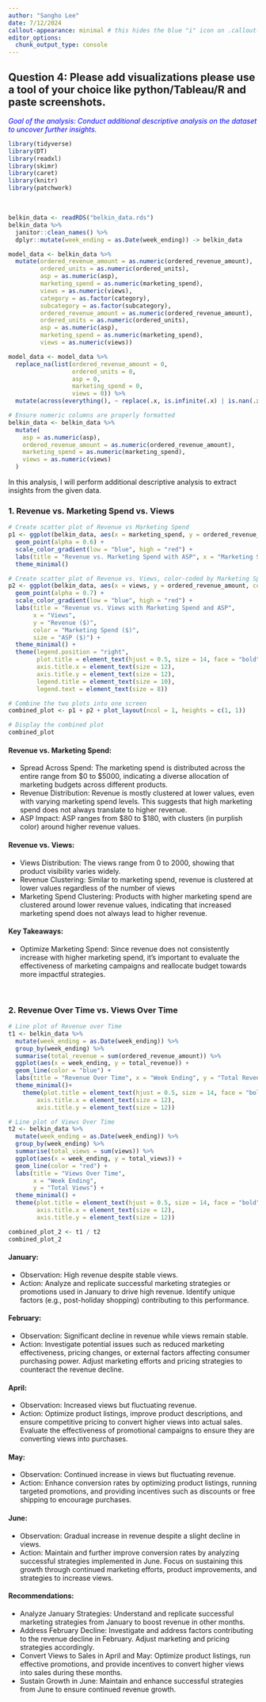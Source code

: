 ```yaml
---
author: "Sangho Lee"
date: 7/12/2024
callout-appearance: minimal # this hides the blue "i" icon on .callout-notes
editor_options: 
  chunk_output_type: console
---
```



## Question 4: Please add visualizations please use a tool of your choice like python/Tableau/R and paste screenshots.

*<span style="color:blue;">Goal of the analysis: Conduct additional descriptive analysis on the dataset to uncover further insights.</span>*

```r
library(tidyverse)
library(DT)
library(readxl)
library(skimr)
library(caret)
library(knitr)
library(patchwork)

```

<br>





```r
belkin_data <- readRDS("belkin_data.rds")
belkin_data %>% 
  janitor::clean_names() %>% 
  dplyr::mutate(week_ending = as.Date(week_ending)) -> belkin_data


```


```r
model_data <- belkin_data %>%
  mutate(ordered_revenue_amount = as.numeric(ordered_revenue_amount),
         ordered_units = as.numeric(ordered_units),
         asp = as.numeric(asp),
         marketing_spend = as.numeric(marketing_spend),
         views = as.numeric(views),
         category = as.factor(category),
         subcategory = as.factor(subcategory),
         ordered_revenue_amount = as.numeric(ordered_revenue_amount),
         ordered_units = as.numeric(ordered_units),
         asp = as.numeric(asp),
         marketing_spend = as.numeric(marketing_spend),
         views = as.numeric(views))

```

```r
model_data <- model_data %>%
  replace_na(list(ordered_revenue_amount = 0,
                  ordered_units = 0,
                  asp = 0,
                  marketing_spend = 0,
                  views = 0)) %>%
  mutate(across(everything(), ~ replace(.x, is.infinite(.x) | is.nan(.x), 0)))

```


```r
# Ensure numeric columns are properly formatted
belkin_data <- belkin_data %>%
  mutate(
    asp = as.numeric(asp),
    ordered_revenue_amount = as.numeric(ordered_revenue_amount),
    marketing_spend = as.numeric(marketing_spend),
    views = as.numeric(views)
  )
```


In this analysis, I will perform additional descriptive analysis to extract insights from the given data.

### 1. Revenue vs. Marketing Spend vs. Views

```r
# Create scatter plot of Revenue vs Marketing Spend
p1 <- ggplot(belkin_data, aes(x = marketing_spend, y = ordered_revenue_amount, color = asp, size = views)) +
  geom_point(alpha = 0.6) +
  scale_color_gradient(low = "blue", high = "red") +
  labs(title = "Revenue vs. Marketing Spend with ASP", x = "Marketing Spend ($)", y = "Revenue ($)", color = "ASP ($)") +
  theme_minimal()

# Create scatter plot of Revenue vs. Views, color-coded by Marketing Spend and size by ASP
p2 <- ggplot(belkin_data, aes(x = views, y = ordered_revenue_amount, color = marketing_spend, size = asp)) +
  geom_point(alpha = 0.7) +
  scale_color_gradient(low = "blue", high = "red") +
  labs(title = "Revenue vs. Views with Marketing Spend and ASP",
       x = "Views",
       y = "Revenue ($)",
       color = "Marketing Spend ($)",
       size = "ASP ($)") +
  theme_minimal() +
  theme(legend.position = "right",
        plot.title = element_text(hjust = 0.5, size = 14, face = "bold"),
        axis.title.x = element_text(size = 12),
        axis.title.y = element_text(size = 12),
        legend.title = element_text(size = 10),
        legend.text = element_text(size = 8))

# Combine the two plots into one screen
combined_plot <- p1 + p2 + plot_layout(ncol = 1, heights = c(1, 1))

# Display the combined plot
combined_plot
```



#### Revenue vs. Marketing Spend:

- Spread Across Spend: The marketing spend is distributed across the entire range from $0 to $5000, indicating a diverse allocation of marketing budgets across different products.
- Revenue Distribution: Revenue is mostly clustered at lower values, even with varying marketing spend levels. This suggests that high marketing spend does not always translate to higher revenue.
- ASP Impact: ASP ranges from $80 to $180, with clusters (in purplish color) around higher revenue values.

#### Revenue vs. Views:

- Views Distribution: The views range from 0 to 2000, showing that product visibility varies widely.
- Revenue Clustering: Similar to marketing spend, revenue is clustered at lower values regardless of the number of views
- Marketing Spend Clustering: Products with higher marketing spend are clustered around lower revenue values, indicating that increased marketing spend does not always lead to higher revenue.

#### Key Takeaways:

- Optimize Marketing Spend: Since revenue does not consistently increase with higher marketing spend, it's important to evaluate the effectiveness of marketing campaigns and reallocate budget towards more impactful strategies.

<br>





### 2. Revenue Over Time vs. Views Over Time


```r
# Line plot of Revenue over Time
t1 <- belkin_data %>%
  mutate(week_ending = as.Date(week_ending)) %>%
  group_by(week_ending) %>%
  summarise(total_revenue = sum(ordered_revenue_amount)) %>%
  ggplot(aes(x = week_ending, y = total_revenue)) +
  geom_line(color = "blue") +
  labs(title = "Revenue Over Time", x = "Week Ending", y = "Total Revenue ($)") +
  theme_minimal()+
    theme(plot.title = element_text(hjust = 0.5, size = 14, face = "bold"),
        axis.title.x = element_text(size = 12),
        axis.title.y = element_text(size = 12))

# Line plot of Views Over Time
t2 <- belkin_data %>%
  mutate(week_ending = as.Date(week_ending)) %>%
  group_by(week_ending) %>%
  summarise(total_views = sum(views)) %>%
  ggplot(aes(x = week_ending, y = total_views)) +
  geom_line(color = "red") +
  labs(title = "Views Over Time",
       x = "Week Ending",
       y = "Total Views") +
  theme_minimal() +
  theme(plot.title = element_text(hjust = 0.5, size = 14, face = "bold"),
        axis.title.x = element_text(size = 12),
        axis.title.y = element_text(size = 12))

combined_plot_2 <- t1 / t2
combined_plot_2
```





#### January:
- Observation: High revenue despite stable views.
- Action: Analyze and replicate successful marketing strategies or promotions used in January to drive high revenue. Identify unique factors (e.g., post-holiday shopping) contributing to this performance.

#### February:
- Observation: Significant decline in revenue while views remain stable.
- Action: Investigate potential issues such as reduced marketing effectiveness, pricing changes, or external factors affecting consumer purchasing power. Adjust marketing efforts and pricing strategies to counteract the revenue decline.

#### April:
- Observation: Increased views but fluctuating revenue.
- Action: Optimize product listings, improve product descriptions, and ensure competitive pricing to convert higher views into actual sales. Evaluate the effectiveness of promotional campaigns to ensure they are converting views into purchases.

#### May:
- Observation: Continued increase in views but fluctuating revenue.
- Action: Enhance conversion rates by optimizing product listings, running targeted promotions, and providing incentives such as discounts or free shipping to encourage purchases.

#### June:
- Observation: Gradual increase in revenue despite a slight decline in views.
- Action: Maintain and further improve conversion rates by analyzing successful strategies implemented in June. Focus on sustaining this growth through continued marketing efforts, product improvements, and strategies to increase views.

#### Recommendations:
- Analyze January Strategies: Understand and replicate successful marketing strategies from January to boost revenue in other months.
- Address February Decline: Investigate and address factors contributing to the revenue decline in February. Adjust marketing and pricing strategies accordingly.
- Convert Views to Sales in April and May: Optimize product listings, run effective promotions, and provide incentives to convert higher views into sales during these months.
- Sustain Growth in June: Maintain and enhance successful strategies from June to ensure continued revenue growth.





